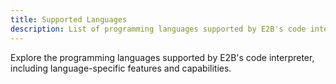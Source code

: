 ```yaml
---
title: Supported Languages
description: List of programming languages supported by E2B's code interpreter
---
```


Explore the programming languages supported by E2B's code interpreter, including language-specific features and capabilities.
